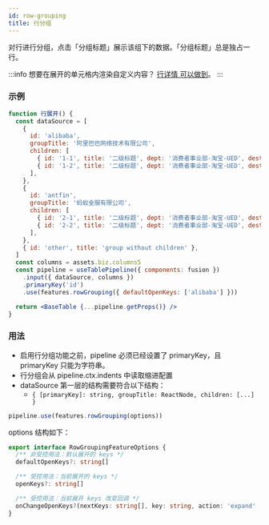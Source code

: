 ```yaml
---
id: row-grouping
title: 行分组
---
```


对行进行分组，点击「分组标题」展示该组下的数据。「分组标题」总是独占一行。

:::info
想要在展开的单元格内渲染自定义内容？ [行详情 可以做到](row-detail)。
:::

### 示例

```jsx live
function 行展开() {
  const dataSource = [
    {
      id: 'alibaba',
      groupTitle: '阿里巴巴网络技术有限公司',
      children: [
        { id: '1-1', title: '二级标题', dept: '消费者事业部-淘宝-UED', dest: '云南大理', guide: 'Douglas Lee' },
        { id: '1-2', title: '二级标题', dept: '消费者事业部-淘宝-UED', dest: '云南大理', guide: 'Douglas Lee' },
      ],
    },
    {
      id: 'antfin',
      groupTitle: '蚂蚁金服有限公司',
      children: [
        { id: '2-1', title: '二级标题', dept: '消费者事业部-淘宝-UED', dest: '云南大理', guide: 'Douglas Lee' },
        { id: '2-2', title: '二级标题', dept: '消费者事业部-淘宝-UED', dest: '云南大理', guide: 'Douglas Lee' },
      ],
    },
    { id: 'other', title: 'group without children' },
  ]
  const columns = assets.biz.columns5
  const pipeline = useTablePipeline({ components: fusion })
    .input({ dataSource, columns })
    .primaryKey('id')
    .use(features.rowGrouping({ defaultOpenKeys: ['alibaba'] }))

  return <BaseTable {...pipeline.getProps()} />
}
```

### 用法

- 启用行分组功能之前，pipeline 必须已经设置了 primaryKey，且 primaryKey 只能为字符串。
- 行分组会从 pipeline.ctx.indents 中读取缩进配置
- dataSource 第一层的结构需要符合以下结构：
  - `{ [primaryKey]: string, groupTitle: ReactNode, children: [...] }`

```jsx
pipeline.use(features.rowGrouping(options))
```

options 结构如下：

```typescript
export interface RowGroupingFeatureOptions {
  /** 非受控用法：默认展开的 keys */
  defaultOpenKeys?: string[]

  /** 受控用法：当前展开的 keys */
  openKeys?: string[]

  /** 受控用法：当前展开 keys 改变回调 */
  onChangeOpenKeys?(nextKeys: string[], key: string, action: 'expand' | 'collapse'): void
}
```

